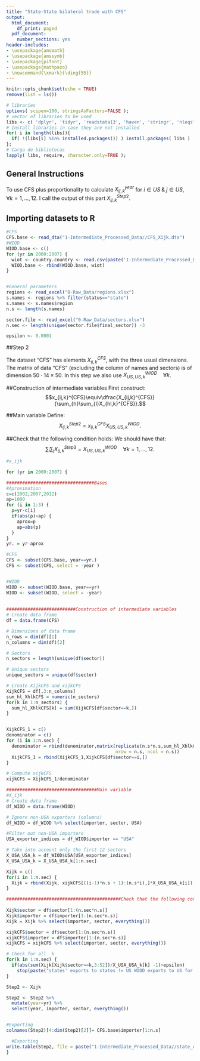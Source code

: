 ```yaml
---
title: "State-State bilateral trade with CFS"
output:
  html_document:
    df_print: paged
  pdf_document:
    number_sections: yes
header-includes:
- \usepackage{amsmath}
- \usepackage{amssymb}
- \usepackage{pifont}
- \usepackage{mathpazo}
- \newcommand{\xmark}{\ding{55}}
---
```



```r
knitr::opts_chunk$set(echo = TRUE)
remove(list = ls())
```

```r
# libraries
options( scipen=100, stringsAsFactors=FALSE );
# vector of libraries to be used
libs <- c( 'dplyr', 'tidyr', 'readstata13', 'haven', 'stringr', 'nleqslv', 'gdata', 'Statamarkdown', 'reshape2');
# Install libraries in case they are not installed
for( i in length(libs)){ 
  if( !(libs[i] %in% installed.packages()) ) install.packages( libs ) 
};
# Carga de bibliotecas
lapply( libs, require, character.only=TRUE );
```


## General Instructions

To use CFS plus proportionality to calculate $X_{ij,k}^{year}$ for $i\in US\;  \&\;   j \in US$,  $\forall k=1,...,12$.  I call the output of this part $X_{ij,k}^{Step2}$.

## Importing datasets to R
```r
#CFS
CFS.base <- read_dta("1-Intermediate_Processed_Data//CFS_Xijk.dta")
#WIOD
WIOD.base <- c()
for (yr in 2000:2007) {
  wiot <- country.country <- read.csv(paste('1-Intermediate_Processed_Data//country_country_step_', yr, '.txt', sep= ""), header = TRUE, sep = ",", dec = ".")
  WIOD.base <- rbind(WIOD.base, wiot)
}


#General parameters
regions <- read_excel("0-Raw_Data/regions.xlsx")
s.names <- regions %>% filter(status=="state") 
s.names <- s.names$region
n.s <- length(s.names)

sector.file <- read_excel("0-Raw_Data/sectors.xlsx")
n.sec <- length(unique(sector.file$final_sector)) -3

epsilon <- 0.0001
```

##Step 2 

The dataset "CFS" has elements $X_{ij,k}^{CFS}$, with the three usual dimensions. The matrix of data "CFS" (excluding the column of names and sectors) is of dimension $50 \cdot 14 \times 50$. In this step we also use $X_{US,US,k}^{WIOD} \quad \forall k$.

##Construction of intermediate variables
First construct: $$x_{ij,k}^{CFS}\equiv\dfrac{X_{ij,k}^{CFS}}{\sum_{h}\sum_{l}X_{hl,k}^{CFS}}.$$


##Main variable 
Define: $$X_{ij,k}^{Step2}=x_{ij,k}^{CFS}X_{US,US,k}^{WIOD}.$$

##Check that the following condition holds:
We should have that: $$\sum_{i} \sum_{j} X_{ij,k}^{Step3}=X_{US,US,k}^{WIOD} \quad \forall k=1,...,12.$$


```r
#x_ijk

for (yr in 2000:2007) {

#################################Bases  
#Aproximation
c=c(2002,2007,2012)
ap=1000
for (i in 1:3) {
  p=yr-c[i]
  if(abs(p)<ap) {
    aprox=p
    ap=abs(p)
  }
}
yr. = yr-aprox

#CFS
CFS <- subset(CFS.base, year==yr.)
CFS <- subset(CFS, select = -year )


#WIOD
WIOD <- subset(WIOD.base, year==yr)
WIOD <- subset(WIOD, select = -year)  
  
  
##########################Construction of intermediate variables    
# Create data frame
df = data.frame(CFS)

# Dimensions of data frame
n_rows = dim(df)[1]
n_columns = dim(df)[2]

# Sectors
n_sectors = length(unique(df$sector))

# Unique sectors
unique_sectors = unique(df$sector)

# Create XijkCFS and xijkCFS
XijkCFS = df[,3:n_columns]
sum_hl_XhlkCFS = numeric(n_sectors)
for(k in 1:n_sectors) {
  sum_hl_XhlkCFS[k] = sum(XijkCFS[df$sector==k,])
}


XijkCFS_1 = c()
denominator = c()
for (i in 1:n.sec) {
  denominator = rbind(denominator,matrix(replicate(n.s*n.s,sum_hl_XhlkCFS[i]), 
                                         nrow = n.s, ncol = n.s))
  XijkCFS_1 = rbind(XijkCFS_1,XijkCFS[df$sector==i,])
}

# Compute xijkCFS
xijkCFS = XijkCFS_1/denominator  

##################################Main variable  
#X_ijk  
# Create data frame
df_WIOD = data.frame(WIOD)

# Ignore non-USA exporters (columns)
df_WIOD = df_WIOD %>% select(importer, sector, USA)

#Filter out non-USA importers
USA_exporter_indices = df_WIOD$importer == "USA"

# Take into account only the first 12 sectors 
X_USA_USA_k = df_WIOD$USA[USA_exporter_indices]
X_USA_USA_k = X_USA_USA_k[1:n.sec]

Xijk = c()
for(i in 1:n.sec) {
  Xijk = rbind(Xijk, xijkCFS[((i-1)*n.s + 1):(n.s*i),]*X_USA_USA_k[i])
}

###########################################Check that the following condition holds:
  
Xijk$sector = df$sector[1:(n.sec*n.s)]
Xijk$importer = df$importer[1:(n.sec*n.s)]
Xijk = Xijk %>% select(importer, sector, everything())

xijkCFS$sector = df$sector[1:(n.sec*n.s)]
xijkCFS$importer = df$importer[1:(n.sec*n.s)]
xijkCFS = xijkCFS %>% select(importer, sector, everything())

# Check for all  k
for(k in 1:n.sec) {
  if(abs(sum(Xijk[Xijk$sector==k,3:52])/X_USA_USA_k[k] -1)>epsilon) 
    stop(paste("states' exports to states != US WIOD exports to US for year", yr))
}

Step2 <- Xijk 

Step2 <- Step2 %>%
  mutate(year=yr) %>%
  select(year, importer, sector, everything())


#Exporting 
colnames(Step2)[4:dim(Step2)[2]]= CFS.base$importer[1:n.s]

  #Exporting
write.table(Step2, file = paste("1-Intermediate_Processed_Data//state_cfs_step_", yr,".txt", sep=""), sep = ",", row.names = FALSE)
}
```

